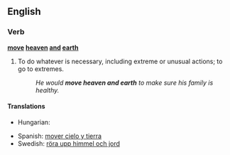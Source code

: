 ==English==

===Verb===
'''[[move]] [[heaven]] [[and]] [[earth]]'''

# {{idiom}} To do whatever is necessary, including extreme or unusual actions; to go to extremes.
#: ''He would '''move heaven and earth''' to make sure his family is healthy.''

====Translations====
{{trans-top|to go to extreme lengths}}
* Hungarian: {{t|hu|eget-földet megmozgat}}
{{trans-mid}}
* Spanish: [[mover cielo y tierra]]
* Swedish: [[röra upp himmel och jord]]
{{trans-bottom}}